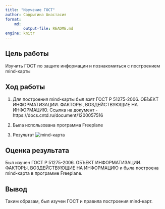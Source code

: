 ```yaml
---
title: "Изучение ГОСТ"
author: Сафрыгина Анастасия
format: 
    md:
        output-file: README.md
engine: knitr
---
```


## Цель работы
Изучить ГОСТ по защите информации и познакомиться с построением mind-карты

## Ход работы

1. Для построения mind-карты был взят ГОСТ Р 51275-2006.  ОБЪЕКТ ИНФОРМАТИЗАЦИИ. ФАКТОРЫ, ВОЗДЕЙСТВУЮЩИЕ НА ИНФОРМАЦИЮ.
Ссылка на документ - https://docs.cntd.ru/document/1200057516

2. Была использована программа Freeplane

3. Результат
![mind-карта](1.png)

## Оценка результата
Был изучен ГОСТ Р 51275-2006. ОБЪЕКТ ИНФОРМАТИЗАЦИИ. ФАКТОРЫ, ВОЗДЕЙСТВУЮЩИЕ НА ИНФОРМАЦИЮ и была построена mind-карта в программе Freeplane.

## Вывод
Таким образам, был изучен ГОСТ и правила построения mind-карт.